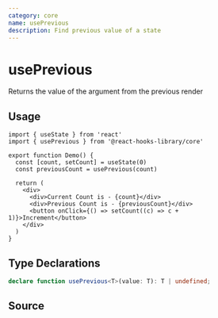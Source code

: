 ```yaml
---
category: core
name: usePrevious
description: Find previous value of a state
---
```



<Demo />

# usePrevious

Returns the value of the argument from the previous render

## Usage

```tsx
import { useState } from 'react'
import { usePrevious } from '@react-hooks-library/core'

export function Demo() {
  const [count, setCount] = useState(0)
  const previousCount = usePrevious(count)

  return (
    <div>
      <div>Current Count is - {count}</div>
      <div>Previous Count is - {previousCount}</div>
      <button onClick={() => setCount((c) => c + 1)}>Increment</button>
    </div>
  )
}
```

## Type Declarations

```typescript
declare function usePrevious<T>(value: T): T | undefined;
```

## Source
